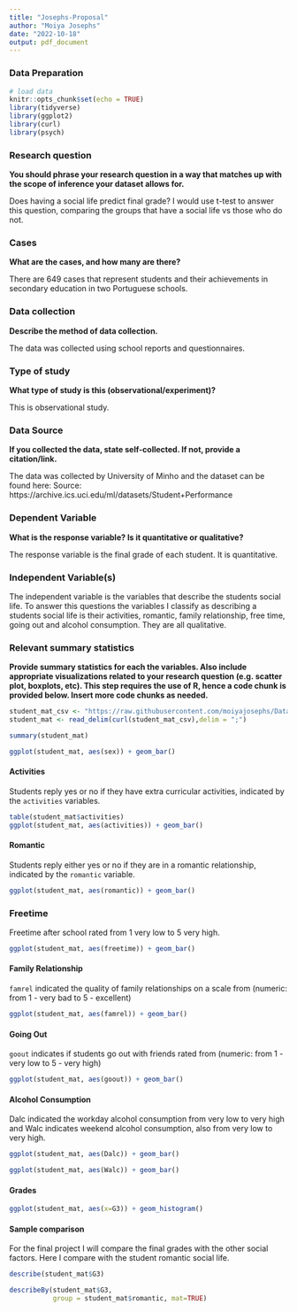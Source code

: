 ```yaml
---
title: "Josephs-Proposal"
author: "Moiya Josephs"
date: "2022-10-18"
output: pdf_document
---
```


### Data Preparation

```r
# load data
knitr::opts_chunk$set(echo = TRUE)
library(tidyverse)
library(ggplot2)
library(curl)
library(psych)
```


### Research question 

**You should phrase your research question in a way that matches up with the scope of inference your dataset allows for.**

Does having a social life predict final grade? I would use t-test to answer this question, comparing the groups that have a social life vs those who do not.


### Cases 

**What are the cases, and how many are there?**

There are 649 cases that represent students and their achievements in secondary education in two Portuguese schools.

### Data collection 

**Describe the method of data collection.**

The data was collected using school reports and questionnaires.

### Type of study 

**What type of study is this (observational/experiment)?**

This is observational study.

### Data Source 

**If you collected the data, state self-collected. If not, provide a citation/link.**

The data was collected by University of Minho and the dataset can be found here: 
Source: https://archive.ics.uci.edu/ml/datasets/Student+Performance


### Dependent Variable

**What is the response variable? Is it quantitative or qualitative?**

The response variable is the final grade of each student. It is quantitative.

### Independent Variable(s)

The independent variable is the variables that describe the students social life. To answer this questions the variables I classify as describing a students social life is their activities, romantic, family relationship, free time, going out and alcohol consumption. They are all qualitative.



### Relevant summary statistics 

**Provide summary statistics for each the variables. Also include appropriate visualizations related to your research question (e.g. scatter plot, boxplots, etc). This step requires the use of R, hence a code chunk is provided below. Insert more code chunks as needed.**

```r
student_mat_csv <- "https://raw.githubusercontent.com/moiyajosephs/Data606-Final/main/student-mat.csv"
student_mat <- read_delim(curl(student_mat_csv),delim = ";")
```



```r
summary(student_mat)
```


```r
ggplot(student_mat, aes(sex)) + geom_bar()
```

#### Activities

Students reply yes or no if they have extra curricular activities, indicated by the `activities` variables.

```r
table(student_mat$activities)
ggplot(student_mat, aes(activities)) + geom_bar()
```

#### Romantic

Students reply either yes or no if they are in a romantic relationship, indicated by the `romantic` variable.

```r

ggplot(student_mat, aes(romantic)) + geom_bar()
```

### Freetime 

Freetime after school rated from 1 very low to 5 very high.

```r
ggplot(student_mat, aes(freetime)) + geom_bar()

```

#### Family Relationship

`famrel` indicated the quality of family relationships on a scale from (numeric: from 1 - very bad to 5 - excellent)


```r
ggplot(student_mat, aes(famrel)) + geom_bar()

```


#### Going Out

`goout` indicates if students go out with friends rated from (numeric: from 1 - very low to 5 - very high)


```r
ggplot(student_mat, aes(goout)) + geom_bar()

```


#### Alcohol Consumption

Dalc indicated the workday alcohol consumption from very low to very high and Walc indicates weekend alcohol consumption, also from very low to very high.


```r
ggplot(student_mat, aes(Dalc)) + geom_bar()

```


```r
ggplot(student_mat, aes(Walc)) + geom_bar()

```

#### Grades

```r
ggplot(student_mat, aes(x=G3)) + geom_histogram()

```


#### Sample comparison 

For the final project I will compare the final grades with the other social factors. Here I compare with the student romantic social life.

```r
describe(student_mat$G3)
```


```r
describeBy(student_mat$G3, 
           group = student_mat$romantic, mat=TRUE)
```



